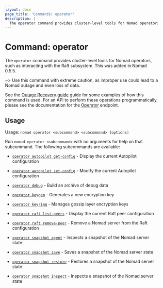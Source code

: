 ```yaml
---
layout: docs
page_title: 'Commands: operator'
description: |
  The operator command provides cluster-level tools for Nomad operators.
---
```


# Command: operator

The `operator` command provides cluster-level tools for Nomad operators, such
as interacting with the Raft subsystem. This was added in Nomad 0.5.5.

~> Use this command with extreme caution, as improper use could lead to a Nomad
outage and even loss of data.

See the [Outage Recovery guide] guide for some examples of how this command is
used. For an API to perform these operations programmatically, please see the
documentation for the [Operator] endpoint.

## Usage

Usage: `nomad operator <subcommand> <subcommand> [options]`

Run `nomad operator <subcommand>` with no arguments for help on that subcommand.
The following subcommands are available:

- [`operator autopilot get-config`][get-config] - Display the current Autopilot
  configuration

- [`operator autopilot set-config`][set-config] - Modify the current Autopilot
  configuration

- [`operator debug`][debug] - Build an archive of debug data

- [`operator keygen`][keygen] - Generates a new encryption key

- [`operator keyring`][keyring] - Manages gossip layer encryption keys

- [`operator raft list-peers`][list] - Display the current Raft peer
  configuration

- [`operator raft remove-peer`][remove] - Remove a Nomad server from the Raft
  configuration

- [`operator snapshot agent`][snapshot-agent] <EnterpriseAlert inline /> - Inspects a snapshot of the Nomad server state

- [`operator snapshot save`][snapshot-save] - Saves a snapshot of the Nomad server state

- [`operator snapshot restore`][snapshot-restore] - Restores a snapshot of the Nomad server state

- [`operator snapshot inspect`][snapshot-inspect] - Inspects a snapshot of the Nomad server state

[debug]: /docs/commands/operator/debug "Builds an archive of configuration and state"

[get-config]: /docs/commands/operator/autopilot-get-config "Autopilot Get Config command"

[keygen]: /docs/commands/operator/keygen "Generates a new encryption key"

[keyring]: /docs/commands/operator/keyring "Manages gossip layer encryption keys"

[list]: /docs/commands/operator/raft-list-peers "Raft List Peers command"

[operator]: /api-docs/operator "Operator API documentation"

[outage recovery guide]: https://learn.hashicorp.com/tutorials/nomad/outage-recovery

[remove]: /docs/commands/operator/raft-remove-peer "Raft Remove Peer command"

[set-config]: /docs/commands/operator/autopilot-set-config "Autopilot Set Config command"

[snapshot-save]: /docs/commands/operator/snapshot-save "Snapshot Save command"

[snapshot-restore]: /docs/commands/operator/snapshot-restore "Snapshot Restore command"

[snapshot-inspect]: /docs/commands/operator/snapshot-inspect "Snapshot Inspect command"

[snapshot-agent]: /docs/commands/operator/snapshot-agent "Snapshot Agent command"
